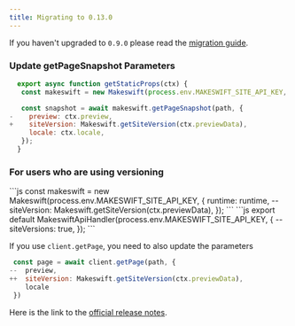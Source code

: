 ```yaml
---
title: Migrating to 0.13.0
---
```


If you haven't upgraded to `0.9.0` please read the [migration guide](/migrations/0.9.0).

### Update getPageSnapshot Parameters

```js
  export async function getStaticProps(ctx) {
   const makeswift = new Makeswift(process.env.MAKESWIFT_SITE_API_KEY, { runtime })

   const snapshot = await makeswift.getPageSnapshot(path, {
-    preview: ctx.preview,
+    siteVersion: Makeswift.getSiteVersion(ctx.previewData),
     locale: ctx.locale,
   });
  }
```

### For users who are using versioning

<Steps>
  <Step title="Remove the siteVersion parameter from the Makeswift constructor">
    ```js
      const makeswift = new Makeswift(process.env.MAKESWIFT_SITE_API_KEY, {
        runtime: runtime,
    --  siteVersion: Makeswift.getSiteVersion(ctx.previewData),
      });
    ```

  </Step>

  <Step title="Remove the siteVersion parameter from the MakeswiftApiHandler">
    ```js
    export default MakeswiftApiHandler(process.env.MAKESWIFT_SITE_API_KEY, {
    --  siteVersions: true,
    });
    ```
  </Step>
</Steps>

If you use `client.getPage`, you need to also update the parameters

```js
 const page = await client.getPage(path, {
--  preview,
++  siteVersion: Makeswift.getSiteVersion(ctx.previewData),
    locale
 })
```

Here is the link to the [official release notes](https://github.com/makeswift/makeswift/releases/tag/%40makeswift%2Fruntime%400.13.0).
